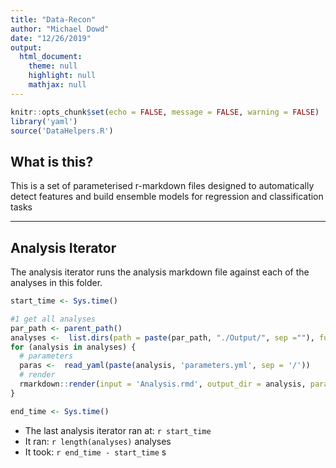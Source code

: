 ---
title: "Data-Recon"
author: "Michael Dowd"
date: "12/26/2019"
output: 
  html_document:
    theme: null
    highlight: null
    mathjax: null
---

```{r setup_main, include=FALSE}
knitr::opts_chunk$set(echo = FALSE, message = FALSE, warning = FALSE)
library('yaml')
source('DataHelpers.R')
```

## What is this?
This is a set of parameterised r-markdown files designed to automatically detect features and build ensemble models for regression and classification tasks

----

## Analysis Iterator
The analysis iterator runs the analysis markdown file against each of the analyses in this folder.
``` {r run analyses predictions, results = 'hide'}

start_time <- Sys.time()

#1 get all analyses
par_path <- parent_path()
analyses <-  list.dirs(path = paste(par_path, "./Output/", sep =""), full.names = TRUE, recursive = FALSE)
for (analysis in analyses) {
  # parameters
  paras <-  read_yaml(paste(analysis, 'parameters.yml', sep = '/'))
  # render
  rmarkdown::render(input = 'Analysis.rmd', output_dir = analysis, params = paras)
}

end_time <- Sys.time()
```

* The last analysis iterator ran at: `r start_time`
* It ran: `r length(analyses)` analyses
* It took: `r end_time - start_time` s
